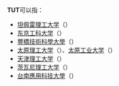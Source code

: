 '''TUT'''可以指：

* [[坦佩雷理工大学|坦佩雷理工大学]]（{{lang-en|Tampere University of Technology}}）
* [[东京工科大学|东京工科大学]]（{{lang-en|Tokyo University of Technology}}）
* [[豐橋技術科學大學|豐橋技術科學大學]]（{{lang-en|Toyohashi University of Technology}}）
* [[太原理工大学|太原理工大学]]（{{lang-en|Taiyuan University of Technology}}）、[[太原工业大学|太原工业大学]]（{{lang-en|Taiyuan University of Technology}}）
* [[天津理工大学|天津理工大学]]（{{lang-en|Tianjin University of Technology}}）
* [[茨瓦尼理工大学|茨瓦尼理工大学]]（{{lang-en|Tshwane University of Technology}}）
* [[台南應用科技大學|台南應用科技大學]]（{{lang-en|Tainan University of Technology}}）

{{disambig|cat=三字拉丁字母缩写消歧义}}